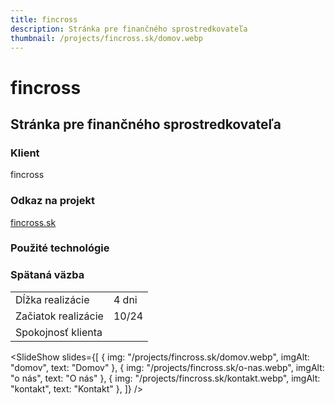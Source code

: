 ```yaml
---
title: fincross
description: Stránka pre finančného sprostredkovateľa
thumbnail: /projects/fincross.sk/domov.webp 
---
```



# fincross 

## Stránka pre finančného sprostredkovateľa 

### Klient

fincross

### Odkaz na projekt

[fincross.sk](https://fincross.sk)

### Použité technológie

<div class="not-prose mt-5 flex flex-wrap gap-7">
  <Technology name="Astro" color="#7310a3" size={40}>
    <Icon name="simple-icons:astro" size={40} />
  </Technology>
  <Technology name="TypeScript" color="#3178c6" size={40}>
    <Icon name="logos:typescript-icon" size={40} />
  </Technology>
  <Technology name="tailwindcss" color="#139494" size={40}>
    <Icon name="logos:tailwindcss-icon" size={40} />
  </Technology>
</div>

### Spätaná väzba

|                     |                              |
| ------------------- | ---------------------------- |
| Dĺžka realizácie    | 4 dni                        |
| Začiatok realizácie | 10/24                        |
| Spokojnosť klienta  | <StarsRating rating={4} /> |

<SlideShow
  slides={[
    { img: "/projects/fincross.sk/domov.webp", imgAlt: "domov", text: "Domov" },
    { img: "/projects/fincross.sk/o-nas.webp", imgAlt: "o nás", text: "O nás" },
    { img: "/projects/fincross.sk/kontakt.webp", imgAlt: "kontakt", text: "Kontakt" },
  ]}
/>
